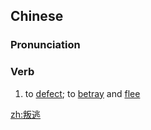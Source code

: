 ==Chinese==
{{zh-forms}}

===Pronunciation===
{{zh-pron
|m=pàntáo
|c=bun6 tou4
|cat=v
}}

===Verb===
{{zh-verb}}

# to [[defect]]; to [[betray]] and [[flee]]

[[zh:叛逃]]